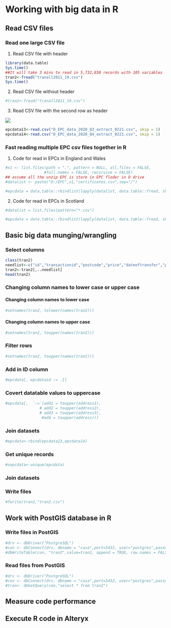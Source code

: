 # Working with big data in R

## Read CSV files

### Read one large CSV file 

(1) Read CSV file with header

```r
library(data.table)
Sys.time()
##It will take 3 mins to read in 5,732,838 records with 105 variables
tran2<-fread("tranall2011_19.csv")
Sys.time()
```



(2) Read CSV file without header

```r

#tran2<-fread("tranall2011_19.csv")

```

(3) Read CSV file with the second row as header
<center>

![](sepc.png)
</center>
```r

epcdata13<-read.csv("D_EPC_data_2020_Q3_extract_0221.csv", skip = 1)
epcdata14<-read.csv("D_EPC_data_2020_Q4_extract_0221.csv", skip = 1)

```


### Fast reading multiple EPC csv files together in R

(1) Code for read in EPCs in England and Wales
```r

#x1 <- list.files(path = ".", pattern = NULL, all.files = FALSE,
                 #full.names = FALSE, recursive = FALSE)
## assume all the unzip EPC is store in EPC floder in D drive
#datalist <- paste("D:/EPC",x1,"certificates.csv",sep="/")

#epcdata = data.table::rbindlist(lapply(datalist, data.table::fread, showProgress = FALSE))

```

(2) Code for read in EPCs in Scotland

```r
#datalist = list.files(pattern="*.csv")

#epcdata = data.table::rbindlist(lapply(datalist, data.table::fread, skip=1,showProgress = FALSE))

```


## Basic big data munging/wrangling
### Select columns

```r

class(tran2)
needlist<-c("id","transactionid","postcode","price","dateoftransfer","propertytype","msoa11","laua","tfarea","numberrooms","priceper","CURRENT_ENERGY_EFFICIENCY","POTENTIAL_ENERGY_RATING","WALLS_ENERGY_EFF")
tran2<-tran2[,..needlist]
head(tran2)
```


### Changing column names to lower case or upper case
#### Changing column names to lower case
```r

#setnames(tran2, tolower(names(tran2)))

```


#### Changing column names to upper case

```r

#setnames(tran2, toupper(names(tran2)))

```


### Filter rows

```r

#setnames(tran2, toupper(names(tran2)))

```

### Add in ID column
```r

#epcdata[, epcdataid := .I]

```

### Covert datatable values to uppercase
```r

#epcdata[,  `:=`(add1 = toupper(address1),
               # add2 = toupper(address2),
               # add3 = toupper(address3),
                #add = toupper(address))]

```

### Join datasets
```r

#epcdata<-rbind(epcdata13,epcdata14)

```


### Get unique records
```r

#sepcdata<-unique(epcdata)

```



### Join datasets




### Write files
```r

#fwrite(tran2,"tran2.csv")

```



## Work with PostGIS database in R
### Write files in PostGIS
```r

#drv <- dbDriver("PostgreSQL")
#con <- dbConnect(drv, dbname = "casa",port=5432, user="postgres",password=******)
#dbWriteTable(con, "tran2",value=tran2, append = TRUE, row.names = FALSE)

```


### Read files from PostGIS
```r

#drv <- dbDriver("PostgreSQL")
#con <- dbConnect(drv, dbname = "casa",port=5432, user="postgres",password=******)
#tran<- dbGetQuery(con,"select * from tran2") 

```


## Measure code performance

### 


###

## Execute R code in Alteryx 